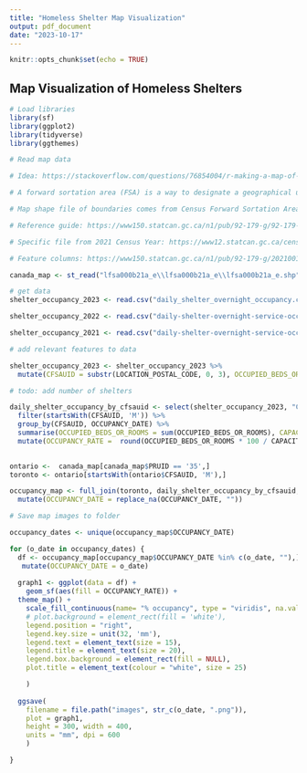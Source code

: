 ```yaml
---
title: "Homeless Shelter Map Visualization"
output: pdf_document
date: "2023-10-17"
---
```


```r
knitr::opts_chunk$set(echo = TRUE)
```

## Map Visualization of Homeless Shelters

```r
# Load libraries
library(sf)
library(ggplot2)
library(tidyverse)
library(ggthemes)
```
```r
# Read map data

# Idea: https://stackoverflow.com/questions/76854004/r-making-a-map-of-canadian-postal-codes

# A forward sortation area (FSA) is a way to designate a geographical unit based on the first three characters in a Canadian postal code. All postal codes that start with the same three characters—for example, K1A—are together considered an FSA.

# Map shape file of boundaries comes from Census Forward Sortation Area Boundary File from Statistics Canada: https://www150.statcan.gc.ca/n1/en/catalogue/92-179-X

# Reference guide: https://www150.statcan.gc.ca/n1/pub/92-179-g/92-179-g2021001-eng.htm

# Specific file from 2021 Census Year: https://www12.statcan.gc.ca/census-recensement/alternative_alternatif.cfm?l=eng&dispext=zip&teng=lfsa000b21a_e.zip&k=%20%20%20158240&loc=//www12.statcan.gc.ca/census-recensement/2021/geo/sip-pis/boundary-limites/files-fichiers/lfsa000b21a_e.zip

# Feature columns: https://www150.statcan.gc.ca/n1/pub/92-179-g/2021001/tbl/tbl4_1-eng.htm

canada_map <- st_read("lfsa000b21a_e\\lfsa000b21a_e\\lfsa000b21a_e.shp")
```
```r
# get data
shelter_occupancy_2023 <- read.csv("daily_shelter_overnight_occupancy.csv")

shelter_occupancy_2022 <- read.csv("daily-shelter-overnight-service-occupancy-capacity-2022.csv")

shelter_occupancy_2021 <- read.csv("daily-shelter-overnight-service-occupancy-capacity-2021.csv")
```

```r
# add relevant features to data

shelter_occupancy_2023 <- shelter_occupancy_2023 %>%
  mutate(CFSAUID = substr(LOCATION_POSTAL_CODE, 0, 3), OCCUPIED_BEDS_OR_ROOMS = ifelse(is.na(OCCUPIED_BEDS), 0, OCCUPIED_BEDS) + ifelse(is.na(OCCUPIED_ROOMS), 0, OCCUPIED_ROOMS), CAPACITY_BEDS_OR_ROOMS = ifelse(is.na(CAPACITY_ACTUAL_BED), 0, CAPACITY_ACTUAL_BED) + ifelse(is.na(CAPACITY_ACTUAL_ROOM), 0, CAPACITY_ACTUAL_ROOM))

# todo: add number of shelters

daily_shelter_occupancy_by_cfsauid <- select(shelter_occupancy_2023, "CFSAUID", "OCCUPIED_BEDS_OR_ROOMS", "CAPACITY_BEDS_OR_ROOMS", "OCCUPANCY_DATE") %>%
  filter(startsWith(CFSAUID, 'M')) %>%
  group_by(CFSAUID, OCCUPANCY_DATE) %>%
  summarise(OCCUPIED_BEDS_OR_ROOMS = sum(OCCUPIED_BEDS_OR_ROOMS), CAPACITY_BEDS_OR_ROOMS = sum(CAPACITY_BEDS_OR_ROOMS)) %>%
  mutate(OCCUPANCY_RATE =  round(OCCUPIED_BEDS_OR_ROOMS * 100 / CAPACITY_BEDS_OR_ROOMS, 2))
  
```
```r
ontario <-  canada_map[canada_map$PRUID == '35',]
toronto <- ontario[startsWith(ontario$CFSAUID, 'M'),]

occupancy_map <- full_join(toronto, daily_shelter_occupancy_by_cfsauid, by = "CFSAUID") %>%
  mutate(OCCUPANCY_DATE = replace_na(OCCUPANCY_DATE, ""))
```


```r
# Save map images to folder

occupancy_dates <- unique(occupancy_map$OCCUPANCY_DATE)

for (o_date in occupancy_dates) {
  df <- occupancy_map[occupancy_map$OCCUPANCY_DATE %in% c(o_date, ""),] %>%
   mutate(OCCUPANCY_DATE = o_date)
  
  graph1 <- ggplot(data = df) + 
    geom_sf(aes(fill = OCCUPANCY_RATE)) +
  theme_map() +
    scale_fill_continuous(name= "% occupancy", type = "viridis", na.value = "white", limits = c(0, 100)) + labs(title = str_c("Occupancy of Homeless Shelters in Toronto on ", o_date)) + theme(
    # plot.background = element_rect(fill = 'white'),
    legend.position = "right",
    legend.key.size = unit(32, 'mm'),
    legend.text = element_text(size = 15),
    legend.title = element_text(size = 20),
    legend.box.background = element_rect(fill = NULL),
    plot.title = element_text(colour = "white", size = 25)

    )
  
  ggsave(
    filename = file.path("images", str_c(o_date, ".png")), 
    plot = graph1, 
    height = 300, width = 400,
    units = "mm", dpi = 600
    )

}
```

